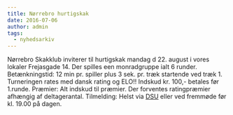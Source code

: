 ```yaml
---
title: Nørrebro hurtigskak
date: 2016-07-06
author: admin
tags:
  - nyhedsarkiv
---
```


Nørrebro Skakklub inviterer til hurtigskak mandag d 22. august i vores lokaler Frejasgade 14. Der spilles een monradgruppe ialt 6 runder. Betænkningstid: 12 min pr. spiller plus 3 sek. pr. træk startende ved træk 1. Turneringen rates med dansk rating og ELO!! Indskud kr. 100,- betales før 1.runde. Præmier: Alt indskud til præmier. Der forventes ratingpræmier afhængig af deltagerantal. Tilmelding: Helst via [DSU](https://turnering.skak.dk/TournamentActive/Details?tourId=23608) eller ved fremmøde før kl. 19.00 på dagen.
